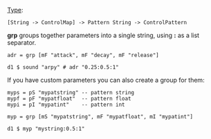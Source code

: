 [[Type]]: <source inline>[String -> ControlMap] -> Pattern String -> ControlPattern</source>

'''grp''' groups together parameters into a single string, using ''':''' as a list separator.

<source>
adr = grp [mF "attack", mF "decay", mF "release"]

d1 $ sound "arpy" # adr "0.25:0.5:1"
</source>

If you have custom parameters you can also create a group for them:

<source>
myps = pS "mypatstring" -- pattern string
mypf = pF "mypatfloat"  -- pattern float
mypi = pI "mypatint"    -- pattern int

myp = grp [mS "mypatstring", mF "mypatfloat", mI "mypatint"]

d1 $ myp "mystring:0.5:1"
</source>